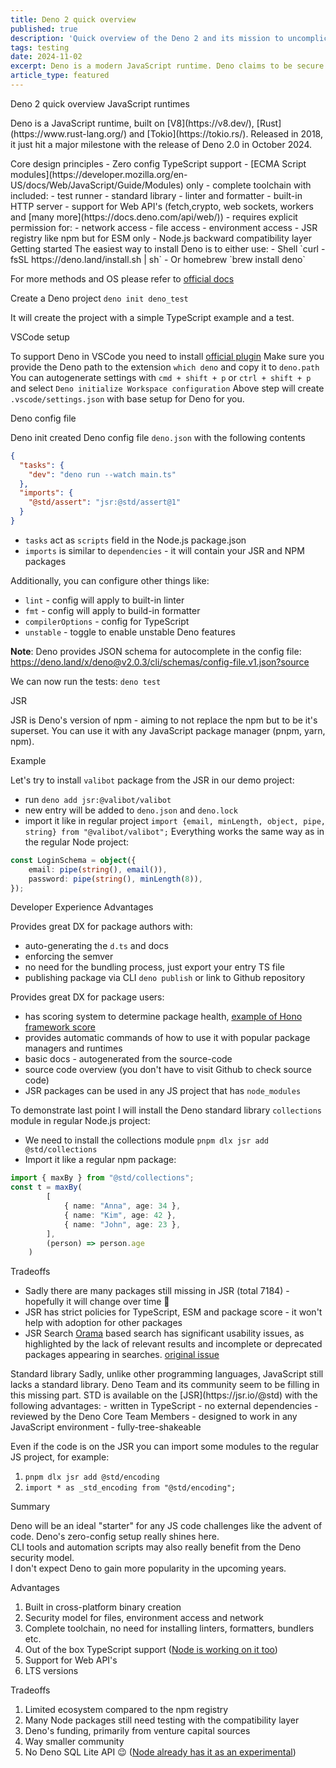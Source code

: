 ```yaml
---
title: Deno 2 quick overview
published: true
description: 'Quick overview of the Deno 2 and its mission to uncomplicate JavaScript'
tags: testing
date: 2024-11-02
excerpt: Deno is a modern JavaScript runtime. Deno claims to be secure by default, with native support for TypeScript and JSX. Backward compatible with Node.js.
article_type: featured
---
```



<ArticleWrapper>
<ArticleHeader>
<Heading tag='h1'>Deno 2 quick overview</Heading>
</ArticleHeader>

<ArticleContent>
<Heading tag='h2' id='javascript-runtimes'>JavaScript runtimes</Heading>
<p>Deno is a JavaScript runtime, built on [V8](https://v8.dev/), [Rust](https://www.rust-lang.org/) and [Tokio](https://tokio.rs/). Released in 2018, it just hit a major milestone with the release of Deno 2.0 in October 2024.</p>

<Heading tag="h2" id="core-design-principles">
  Core design principles
</Heading>
- Zero config TypeScript support 
- [ECMA Script
modules](https://developer.mozilla.org/en-US/docs/Web/JavaScript/Guide/Modules)
only 
- complete toolchain with included: 
- test runner 
- standard library
- linter and formatter 
- built-in HTTP server 
- support for Web API's (fetch,crypto, web sockets, workers and [many more](https://docs.deno.com/api/web/)) 
- requires explicit permission for: 
  - network access 
  - file access 
  - environment access 
- JSR registry like npm but for ESM only 
- Node.js backward compatibility layer

<Heading tag="h2" id="getting-started">
  Getting started
</Heading>
The easiest way to install Deno is to either use: 
- Shell `curl -fsSL https://deno.land/install.sh | sh` 
- Or homebrew `brew install deno`

For more methods and OS please refer to [official docs](https://docs.deno.com/runtime/getting_started/installation/)

Create a Deno project
`deno init deno_test`

It will create the project with a simple TypeScript example and a test.

<Heading tag="h3" id="vscode-setup">
  VSCode setup
</Heading>

To support Deno in VSCode you need to install [official plugin](https://marketplace.visualstudio.com/items?itemName=denoland.vscode-deno)
Make sure you provide the Deno path to the extension `which deno` and copy it to `deno.path`
You can autogenerate settings with `cmd + shift + p` or `ctrl + shift + p` and select `Deno initialize Workspace configuration`
Above step will create `.vscode/settings.json` with base setup for Deno for you.

<Heading tag="h3" id="deno-config-file">
  Deno config file
</Heading>

Deno init created Deno config file `deno.json` with the following contents

```json
{
  "tasks": {
    "dev": "deno run --watch main.ts"
  },
  "imports": {
    "@std/assert": "jsr:@std/assert@1"
  }
}
```

- `tasks` act as `scripts` field in the Node.js package.json
- `imports` is similar to `dependencies` - it will contain your JSR and NPM packages

Additionally, you can configure other things like:
* `lint` - config will apply to built-in linter
* `fmt` - config will apply to build-in formatter
* `compilerOptions` - config for TypeScript
* `unstable` - toggle to enable unstable Deno features

**Note**: Deno provides JSON schema for autocomplete in the config file:
  https://deno.land/x/deno@v2.0.3/cli/schemas/config-file.v1.json?source

We can now run the tests:
`deno test`

<Heading tag="h2" id="jsr">
  JSR
</Heading>

JSR is Deno's version of npm - aiming to not replace the npm but to be it's superset.
You can use it with any JavaScript package manager (pnpm, yarn, npm).

<Heading tag="h3">Example</Heading>

Let's try to install `valibot` package from the JSR in our demo project:
* run `deno add jsr:@valibot/valibot`
* new entry will be added to `deno.json` and `deno.lock`
* import it like in regular project `import {email, minLength, object, pipe, string} from "@valibot/valibot";`
Everything works the same way as in the regular Node project:
```ts
const LoginSchema = object({
	email: pipe(string(), email()),
	password: pipe(string(), minLength(8)),
});
```

<Heading tag="h3">Developer Experience Advantages</Heading>

Provides great DX for package authors with:
* auto-generating the `d.ts` and docs
* enforcing the semver
* no need for the bundling process, just export your entry TS file
* publishing package via CLI `deno publish` or link to Github repository

Provides great DX for package users:
* has scoring system to determine package health, [example of Hono framework score](https://jsr.io/@hono/hono/score)
* provides automatic commands of how to use it with popular package managers and runtimes
* basic docs - autogenerated from the source-code
* source code overview (you don't have to visit Github to check source code)
* JSR packages can be used in any JS project that has `node_modules`

To demonstrate last point I will install the Deno standard library `collections` module in regular Node.js project:
- We need to install the collections module `pnpm dlx jsr add @std/collections`
- Import it like a regular npm package:

```ts
import { maxBy } from "@std/collections";
const t = maxBy(
		[
			{ name: "Anna", age: 34 },
			{ name: "Kim", age: 42 },
			{ name: "John", age: 23 },
		],
		(person) => person.age
	)
```

<Heading tag="h3">Tradeoffs</Heading>

* Sadly there are many packages still missing in JSR (total 7184) - hopefully it will change over time <span role="img">🤞</span>
* JSR has strict policies for TypeScript, ESM and package score - it won't help with adoption for other packages
* JSR Search [Orama](https://orama.com/) based search has significant usability issues, as highlighted by the lack of relevant results and incomplete or deprecated packages appearing in searches. [original issue](https://github.com/jsr-io/jsr/issues/311)


<Heading tag="h2" id="standard-library">
  Standard library
</Heading>
Sadly, unlike other programming languages, JavaScript still lacks a standard library. Deno Team and its community seem to be filling in this missing part.
STD is available on the [JSR](https://jsr.io/@std) with the following advantages:
- written in TypeScript
- no external dependencies
- reviewed by the Deno Core Team Members
- designed to work in any JavaScript environment
- fully-tree-shakeable

Even if the code is on the JSR you can import some modules to the regular JS project, for example:
1. `pnpm dlx jsr add @std/encoding`
2. `import * as _std_encoding from "@std/encoding";`

<Heading tag="h2" id="summary">
  Summary
</Heading>

Deno will be an ideal "starter" for any JS code challenges like the advent of code. Deno's zero-config setup really shines here.  
CLI tools and automation scripts may also really benefit from the Deno security model.  
I don't expect Deno to gain more popularity in the upcoming years.

<Heading tag="h3" id="advantages">Advantages</Heading>
1. Built in cross-platform binary creation
2. Security model for files, environment access and network
3. Complete toolchain, no need for installing linters, formatters, bundlers etc.
4. Out of the box TypeScript support ([Node is working on it too](https://nodejs.org/en/learn/typescript/run-natively))
5. Support for Web API's
6. LTS versions

<Heading tag="h3" id="tradeoffs">Tradeoffs</Heading>
1. Limited ecosystem compared to the npm registry
2. Many Node packages still need testing with the compatibility layer
3. Deno's funding, primarily from venture capital sources
4. Way smaller community
5. No Deno SQL Lite API <span role="img">😉</span> ([Node already has it as an experimental](https://nodejs.org/docs/latest/api/sqlite.html))

</ArticleContent>

</ArticleWrapper>
